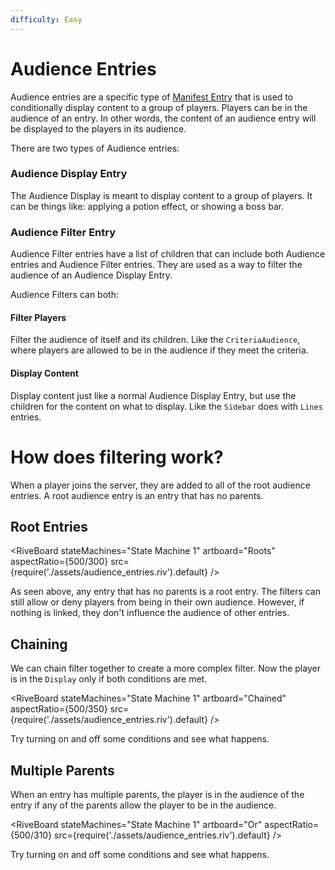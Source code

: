```yaml
---
difficulty: Easy
---
```



# Audience Entries

Audience entries are a specific type of [Manifest Entry](./Manifest) that is used to conditionally display content to a group of players.
Players can be in the audience of an entry.
In other words, the content of an audience entry will be displayed to the players in its audience.

There are two types of Audience entries:

### Audience Display Entry

The Audience Display is meant to display content to a group of players.
It can be things like: applying a potion effect, or showing a boss bar.

### Audience Filter Entry

Audience Filter entries have a list of children that can include both Audience entries and Audience Filter entries.
They are used as a way to filter the audience of an Audience Display Entry.

Audience Filters can both:

#### Filter Players
Filter the audience of itself and its children. Like the `CriteriaAudience`, where players are allowed to be in the audience if they meet the criteria.

#### Display Content
Display content just like a normal Audience Display Entry, but use the children for the content on what to display. Like the `Sidebar` does with `Lines` entries.


# How does filtering work?

When a player joins the server, they are added to all of the root audience entries.
A root audience entry is an entry that has no parents.

## Root Entries

<RiveBoard stateMachines="State Machine 1" artboard="Roots" aspectRatio={500/300} src={require('./assets/audience_entries.riv').default} />


As seen above, any entry that has no parents is a root entry.
The filters can still allow or deny players from being in their own audience. 
However, if nothing is linked, they don't influence the audience of other entries.

## Chaining

We can chain filter together to create a more complex filter.
Now the player is in the `Display` only if both conditions are met.

<RiveBoard stateMachines="State Machine 1" artboard="Chained" aspectRatio={500/350} src={require('./assets/audience_entries.riv').default} />

Try turning on and off some conditions and see what happens.

## Multiple Parents

When an entry has multiple parents, the player is in the audience of the entry if any of the parents allow the player to be in the audience.

<RiveBoard stateMachines="State Machine 1" artboard="Or" aspectRatio={500/310} src={require('./assets/audience_entries.riv').default} />

Try turning on and off some conditions and see what happens.
